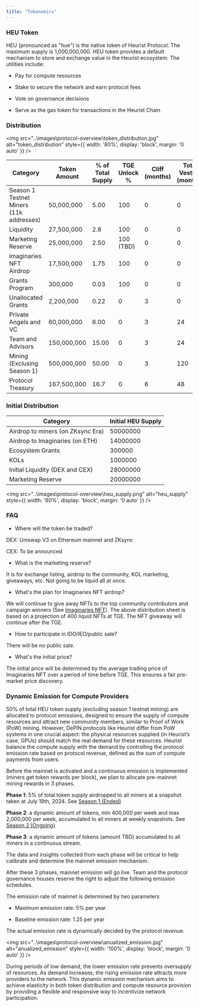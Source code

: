 ```yaml
---
title: "Tokenomics"
---
```


### HEU Token

HEU (pronounced as "hue") is the native token of Heurist Protocol. The maximum supply is 1,000,000,000. HEU token provides a default mechanism to store and exchange value in the Heurist ecosystem. The utilities include:

* Pay for compute resources

* Stake to secure the network and earn protocol fees

* Vote on governance decisions

* Serve as the gas token for transactions in the Heurist Chain

### Distribution
<img 
    src="..\images\protocol-overview\token_distribution.jpg" 
    alt="token_distribution"
    style={{ width: '80%', display: 'block', margin: '0 auto' }}
  />

| Category                                | Token Amount | % of Total Supply | TGE Unlock % | Cliff (months) | Total Vesting (months) |
| --------------------------------------- | ------------ | ----------------- | ------------ | -------------- | ---------------------- |
| Season 1 Testnet Miners (11k addresses) | 50,000,000   | 5.00              | 100          | 0              | 0                      |
| Liquidity                               | 27,500,000   | 2.8               | 100          | 0              | 0                      |
| Marketing Reserve                       | 25,000,000   | 2.50              | 100 (TBD)    | 0              | 0                      |
| Imaginaries NFT Airdrop                 | 17,500,000   | 1.75              | 100          | 0              | 0                      |
| Grants Program                          | 300,000      | 0.03              | 100          | 0              | 0                      |
| Unallocated Grants                      | 2,200,000    | 0.22              | 0            | 3              | 0                      |
| Private Angels and VC                   | 60,000,000   | 6.00              | 0            | 3              | 24                     |
| Team and Advisors                       | 150,000,000  | 15.00             | 0            | 3              | 24                     |
| Mining (Exclusing Season 1)             | 500,000,000  | 50.00             | 0            | 3              | 120                    |
| Protocol Treasury                       | 167,500,000  | 16.7              | 0            | 6              | 48                     |

### Initial Distribution

| Category                          | Initial HEU Supply |
| --------------------------------- | ------------------ |
| Airdrop to miners (on ZKsync Era) | 50000000           |
| Airdrop to Imaginaries (on ETH)   | 14000000           |
| Ecosystem Grants                  | 300000             |
| KOLs                              | 1000000            |
| Initial Liquidity (DEX and CEX)   | 28000000           |
| Marketing Reserve                 | 20000000           |

<img 
    src="..\images\protocol-overview\heu_supply.png" 
    alt="heu_supply"
    style={{ width: '80%', display: 'block', margin: '0 auto' }}
  />


### FAQ

* Where will the token be traded?

DEX: Uniswap V3 on Ethereum mainnet and ZKsync

CEX: To be announced

* What is the marketing reserve?

It is for exchange listing, airdrop to the community, KOL marketing, giveaways, etc. Not going to be liquid all at once.

* What's the plan for Imaginaries NFT airdrop?

We will continue to give away NFTs to the top community contributors and campaign winners (See [Imaginaries NFT](/ecosystem/imaginaries-nft)). The above distribution sheet is based on a projection of 400 liquid NFTs at TGE. The NFT giveaway will continue after the TGE.

* How to participate in IDO/IEO/public sale?

There will be no public sale.

* What's the initial price?

The initial price will be determined by the average trading price of Imaginaries NFT over a period of time before TGE. This ensures a fair pre-market price discovery.

### Dynamic Emission for Compute Providers

50% of total HEU token supply (excluding season 1 testnet mining) are allocated to protocol emissions, designed to ensure the supply of compute resources and attract new community members, similar to Proof of Work (PoW) mining. However, DePIN protocols like Heurist differ from PoW systems in one crucial aspect: the physical resources supplied (in Heurist’s case, GPUs) should match the real demand for these resources. Heurist balance the compute supply with the demand by controlling the protocol emission rate based on protocol revenue, defined as the sum of compute payments from users.

Before the mainnet is activated and a continuous emission is implemented (miners get token rewards per block), we plan to allocate pre-mainnet mining rewards in 3 phases.

**Phase 1**: 5% of total token supply airdropped to all miners at a snapshot taken at July 19th, 2024. See [Season 1 (Ended)](/protocol-overview/mining/season-1-ended)

**Phase 2**: a dynamic amount of tokens, min 400,000 per week and max 2,000,000 per week, accumulated to all miners at weekly snapshots. See [Season 2 (Ongoing)](/protocol-overview/mining/season-2-ongoing)

**Phase 3**: a dynamic amount of tokens (amount TBD) accumulated to all miners in a continuous stream.

The data and insights collected from each phase will be critical to help calibrate and determine the mainnet emission mechanism.

After these 3 phases, mainnet emission will go live. Team and the protocol governance houses reserve the right to adjust the following emission schedules.

The emission rate of mainnet is determined by two parameters

* Maximum emission rate: 5% per year

* Baseline emission rate: 1.25 per year

The actual emission rate is dynamically decided by the protocol revenue.

<img 
    src="..\images\protocol-overview\anualized_emission.jpg" 
    alt="anualized_emission"
    style={{ width: '100%', display: 'block', margin: '0 auto' }}
  />

During periods of low demand, the lower emission rate prevents oversupply of resources. As demand increases, the rising emission rate attracts more providers to the network. This dynamic emission mechanism aims to achieve elasticity in both token distribution and compute resource provision by providing a flexible and responsive way to incentivize network participation.
